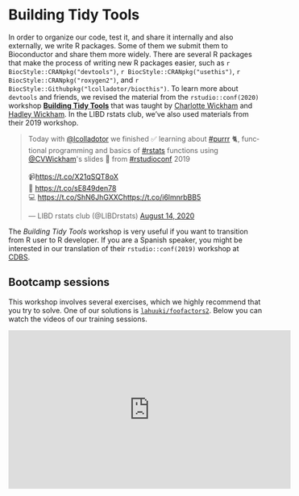 # Building Tidy Tools

In order to organize our code, test it, and share it internally and also externally, we write R packages. Some of them we submit them to Bioconductor and share them more widely. There are several R packages that make the process of writing new R packages easier, such as `r BiocStyle::CRANpkg("devtools")`, `r BiocStyle::CRANpkg("usethis")`, `r BiocStyle::CRANpkg("roxygen2")`, and `r BiocStyle::Githubpkg("lcolladotor/biocthis")`. To learn more about `devtools` and friends, we revised the material from the `rstudio::conf(2020)` workshop [**Building Tidy Tools**](https://github.com/rstudio-conf-2020/build-tidy-tools) that was taught by [Charlotte Wickham](https://twitter.com/CVWickham) and [Hadley Wickham](https://twitter.com/hadleywickham). In the LIBD rstats club, we've also used materials from their 2019 workshop.

<blockquote class="twitter-tweet"><p lang="en" dir="ltr">Today with <a href="https://twitter.com/lcolladotor?ref_src=twsrc%5Etfw">@lcolladotor</a> we finished ✅ learning about <a href="https://twitter.com/hashtag/purrr?src=hash&amp;ref_src=twsrc%5Etfw">#purrr</a> 🐈, functional programming and basics of <a href="https://twitter.com/hashtag/rstats?src=hash&amp;ref_src=twsrc%5Etfw">#rstats</a> functions using <a href="https://twitter.com/CVWickham?ref_src=twsrc%5Etfw">@CVWickham</a>&#39;s slides 🤩 from <a href="https://twitter.com/hashtag/rstudioconf?src=hash&amp;ref_src=twsrc%5Etfw">#rstudioconf</a> 2019<br><br>📹<a href="https://t.co/X21qSQT8oX">https://t.co/X21qSQT8oX</a><br>📔 <a href="https://t.co/sE849den78">https://t.co/sE849den78</a><br>💻 <a href="https://t.co/ShN6JhGXXC">https://t.co/ShN6JhGXXC</a><a href="https://t.co/i6lmnrbBB5">https://t.co/i6lmnrbBB5</a></p>&mdash; LIBD rstats club (@LIBDrstats) <a href="https://twitter.com/LIBDrstats/status/1294355117916000258?ref_src=twsrc%5Etfw">August 14, 2020</a></blockquote> <script async src="https://platform.twitter.com/widgets.js" charset="utf-8"></script>

The _Building Tidy Tools_ workshop is very useful if you want to transition from R user to R developer. If you are a Spanish speaker, you might be interested in our translation of their `rstudio::conf(2019)` workshop at [CDBS](https://github.com/ComunidadBioInfo/cdsb2019).

## Bootcamp sessions

This workshop involves several exercises, which we highly recommend that you try to solve. One of our solutions is [`lahuuki/foofactors2`](https://github.com/lahuuki/foofactors2). Below you can watch the videos of our training sessions.

<iframe width="560" height="315" src="https://www.youtube.com/embed/F0i0E1L4-6k" frameborder="0" allow="accelerometer; autoplay; clipboard-write; encrypted-media; gyroscope; picture-in-picture" allowfullscreen></iframe>
